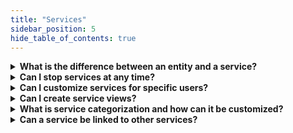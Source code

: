 ```yaml
---
title: "Services"
sidebar_position: 5
hide_table_of_contents: true
---
```


<details style={{background: 'none', border: 'none', boxShadow: 'none'}}>
<summary><b>What is the difference between an entity and a service?</b></summary>
<div>
A service must be governed by a workflow, whereas an entity can exist without a workflow. Requests made through the service appear in "My Requests" for the authenticated user. The service includes an inbox section where pending requests assigned to you as the step owner appear, requiring specific actions.
</div>
</details>

<details style={{background: 'none', border: 'none', boxShadow: 'none'}}>
<summary><b>Can I stop services at any time?</b></summary>
<div>
Yes, you can deactivate and reactivate them whenever you want.
</div>
</details>

<details style={{background: 'none', border: 'none', boxShadow: 'none'}}>
<summary><b>Can I customize services for specific users?</b></summary>
<div>
Yes, you can customize services using special permissions and targeting specific audiences.
</div>
</details>

<details style={{background: 'none', border: 'none', boxShadow: 'none'}}>
<summary><b>Can I create service views?</b></summary>
<div>
Yes, you can create service views like any regular entity.
</div>
</details>

<details style={{background: 'none', border: 'none', boxShadow: 'none'}}>
<summary><b>What is service categorization and how can it be customized?</b></summary>
<div>
Service categorization allows sorting and organizing services by section or task, such as general services and HR services, etc. Categories can be added and modified through the main "Service Categories" list.
</div>
</details>

<details style={{background: 'none', border: 'none', boxShadow: 'none'}}>
<summary><b>Can a service be linked to other services?</b></summary>
<div>
Yes, services can be linked to other services by enabling relationships between them and through reactions.
</div>
</details>